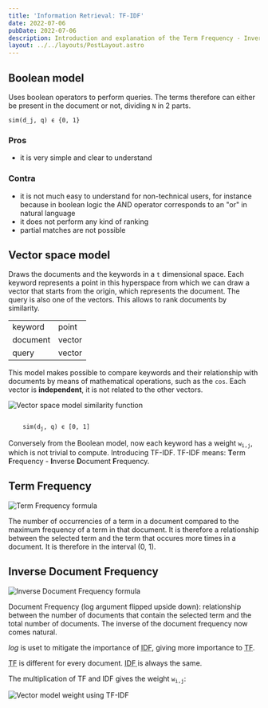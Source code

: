 ```yaml
---
title: 'Information Retrieval: TF-IDF'
date: 2022-07-06
pubDate: 2022-07-06
description: Introduction and explanation of the Term Frequency - Inverse Document Frequency algorithm
layout: ../../layouts/PostLayout.astro
---
```



<InformationRetrievalPreface />
<InformationRetrievalPrefaceGlossary />

## Boolean model

Uses boolean operators to perform queries. The terms therefore can either be present in the document or not, dividing `N` in 2 parts.

`sim(d_j, q) ϵ {0, 1}`

### Pros

- it is very simple and clear to understand

### Contra

- it is not much easy to understand for non-technical users, for instance because in boolean logic the AND operator corresponds to an "or" in natural language
- it does not perform any kind of ranking
- partial matches are not possible

## Vector space model

Draws the documents and the keywords in a `t` dimensional space. Each keyword represents a point in this hyperspace from which we can draw a vector that starts from the origin, which represents the document. The query is also one of the vectors. This allows to rank documents by similarity.

|          |        |
| -------- | ------ |
| keyword  | point  |
| document | vector |
| query    | vector |

This model makes possible to compare keywords and their relationship with documents by means of mathematical operations, such as the `cos`. Each vector is **independent**, it is not related to the other vectors.

![Vector space model similarity function](/assets/images/vector-space-model-similarity-function.v1.png)

<code>
	sim(d<sub>j</sub>, q) ϵ [0, 1]
</code>

Conversely from the Boolean model, now each keyword has a weight <code>w<sub>i,j</sub></code>, which is not trivial to compute. Introducing TF-IDF. TF-IDF means: **T**erm **F**requency - **I**nverse **D**ocument **F**requency.

## Term Frequency

![Term Frequency formula](/assets/images/term-frequency.v1.png)

The number of occurrencies of a term in a document compared to the maximum frequency of a term in that document. It is therefore a relationship between the selected term and the term that occures more times in a document. It is therefore in the interval (0, 1).

## Inverse Document Frequency

![Inverse Document Frequency formula](/assets/images/inverse-document-frequency.v1.png)

Document Frequency (log argument flipped upside down): relationship between the number of documents that contain the selected term and the total number of documents. The inverse of the document frequency now comes natural.

_log_ is uset to mitigate the importance of <abbr title="Inverse Document Frequency">IDF</abbr>, giving more importance to <abbr title="Term Frequency">TF</abbr>.

<abbr title="Term Frequency">TF</abbr> is different for every document. <abbr title="Inverse Document Frequency">
	IDF
</abbr> is always the same.

The multiplication of TF and IDF gives the weight <code>w<sub>i,j</sub></code>:

![Vector model weight using TF-IDF](/assets/images/vector-model-weight-tf-idf.v1.png)
